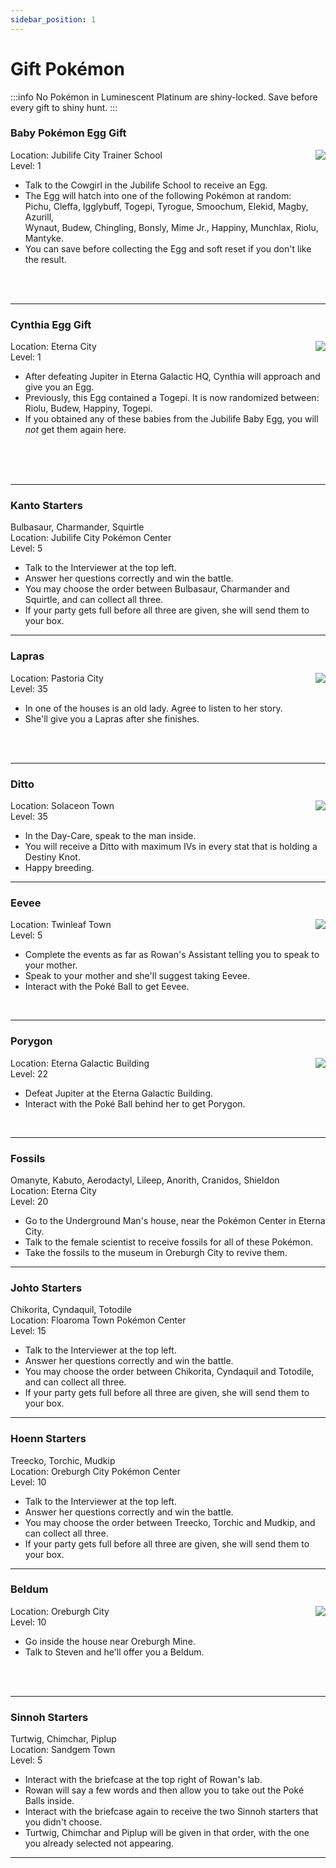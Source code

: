 ---
sidebar_position: 1
---

# Gift Pokémon
:::info
No Pokémon in Luminescent Platinum are shiny-locked. Save before every gift to shiny hunt.
:::
<h3>Baby Pokémon Egg Gift</h3>
<img src="https://raw.githubusercontent.com/TeamLumi/luminescent-team/main/static/img/000%20Base%20Egg.png" align="right" />Location: Jubilife City Trainer School<br />
Level: 1
<ul><li>Talk to the Cowgirl in the Jubilife School to receive an Egg.</li>
<li>The Egg will hatch into one of the following Pokémon at random:<br />
	Pichu, Cleffa, Igglybuff, Togepi, Tyrogue, Smoochum, Elekid, Magby, Azurill,<br />
	Wynaut, Budew, Chingling, Bonsly, Mime Jr., Happiny, Munchlax, Riolu, Mantyke.</li>
<li>You can save before collecting the Egg and soft reset if you don't like the result.</li></ul><br /><br />
<hr />

<h3>Cynthia Egg Gift</h3>
<img src="https://raw.githubusercontent.com/TeamLumi/luminescent-team/main/static/img/000%20Base%20Egg.png" align="right" />Location: Eterna City<br />
Level: 1
<ul><li>After defeating Jupiter in Eterna Galactic HQ, Cynthia will approach and give you an Egg.</li>
<li>Previously, this Egg contained a Togepi. It is now randomized between: <br /> 
	Riolu, Budew, Happiny, Togepi.</li>
<li>If you obtained any of these babies from the Jubilife Baby Egg, you will <i>not</i> get them again here.</li></ul><br /><br /><br />
<hr />

<h3>Kanto Starters</h3>
Bulbasaur, Charmander, Squirtle<br />
Location: Jubilife City Pokémon Center<br />
Level: 5 
<ul><li>Talk to the Interviewer at the top left.</li>
<li>Answer her questions correctly and win the battle.</li>
<li>You may choose the order between Bulbasaur, Charmander and Squirtle, and can collect all three.</li>
<li>If your party gets full before all three are given, she will send them to your box.</li></ul>
<hr />

<h3>Lapras</h3>
<img src="https://raw.githubusercontent.com/TeamLumi/luminescent-team/main/static/img/pm0131_00_00_00_L.png" align="right" />Location: Pastoria City<br />
Level: 35 
<ul><li>In one of the houses is an old lady. Agree to listen to her story.</li>
<li>She'll give you a Lapras after she finishes.</li></ul><br /><br />
<hr />

<h3>Ditto</h3>
<img src="https://raw.githubusercontent.com/TeamLumi/luminescent-team/main/static/img/pm0132_00_02_00_L.png" align="right" />Location: Solaceon Town<br />
Level: 35 
<ul><li>In the Day-Care, speak to the man inside.</li>
<li>You will receive a Ditto with maximum IVs in every stat that is holding a Destiny Knot.</li>
<li>Happy breeding.</li></ul>
<hr />

<h3>Eevee</h3>
<img src="https://raw.githubusercontent.com/TeamLumi/luminescent-team/main/static/img/pm0133_00_00_00_L.png" align="right" />Location: Twinleaf Town<br />
Level: 5
<ul><li>Complete the events as far as Rowan's Assistant telling you to speak to your mother.</li>
<li>Speak to your mother and she'll suggest taking Eevee.</li>
<li>Interact with the Poké Ball to get Eevee.</li></ul><br />
<hr />

<h3>Porygon</h3>
<img src="https://raw.githubusercontent.com/TeamLumi/luminescent-team/main/static/img/pm0137_00_02_00_L.png" align="right" />Location: Eterna Galactic Building<br />
Level: 22
<ul><li>Defeat Jupiter at the Eterna Galactic Building.</li>
<li>Interact with the Poké Ball behind her to get Porygon.</li></ul><br />
<hr />

<h3>Fossils</h3>
Omanyte, Kabuto, Aerodactyl, Lileep, Anorith, Cranidos, Shieldon<br />
Location: Eterna City<br />
Level: 20
<ul><li>Go to the Underground Man's house, near the Pokémon Center in Eterna City.</li>
<li>Talk to the female scientist to receive fossils for all of these Pokémon.</li>
<li>Take the fossils to the museum in Oreburgh City to revive them.</li></ul>
<hr />

<h3>Johto Starters</h3>
Chikorita, Cyndaquil, Totodile<br />
Location: Floaroma Town Pokémon Center<br />
Level: 15
<ul><li>Talk to the Interviewer at the top left.</li>
<li>Answer her questions correctly and win the battle.</li>
<li>You may choose the order between Chikorita, Cyndaquil and Totodile, and can collect all three.</li>
<li>If your party gets full before all three are given, she will send them to your box.</li></ul>
<hr />

<h3>Hoenn Starters</h3>
Treecko, Torchic, Mudkip<br />
Location: Oreburgh City Pokémon Center<br />
Level: 10
<ul><li>Talk to the Interviewer at the top left.</li>
<li>Answer her questions correctly and win the battle.</li>
<li>You may choose the order between Treecko, Torchic and Mudkip, and can collect all three.</li>
<li>If your party gets full before all three are given, she will send them to your box.</li></ul>
<hr />

<h3>Beldum</h3>
<img src="https://raw.githubusercontent.com/TeamLumi/luminescent-team/main/static/img/pm0374_00_02_00_L.png" align="right" />Location: Oreburgh City<br />
Level: 10
<ul><li>Go inside the house near Oreburgh Mine.</li>
<li>Talk to Steven and he'll offer you a Beldum.</li></ul><br /><br />
<hr />

<h3>Sinnoh Starters</h3>
Turtwig, Chimchar, Piplup<br />
Location: Sandgem Town<br />
Level: 5
<ul><li>Interact with the briefcase at the top right of Rowan's lab.</li>
<li>Rowan will say a few words and then allow you to take out the Poké Balls inside.</li>
<li>Interact with the briefcase again to receive the two Sinnoh starters that you didn't choose.</li>
<li>Turtwig, Chimchar and Piplup will be given in that order, with the one you already selected not appearing.</li></ul>
<hr />
